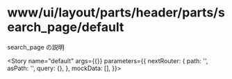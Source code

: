 
<Meta
  title="www/ui/layout/parts/header/parts/search_page/default"
  component={SearchPage}
  decorators={[withMock]}
/>

# www/ui/layout/parts/header/parts/search_page/default

search_page の説明

<Story
  name="default"
  args={{}}
  parameters={{
    nextRouter: {
      path: '',
      asPath: '',
      query: {},
    },
    mockData: [],
  }}></Story>

<Source>
  <SearchPage />
</Source>

<Props story="default" />
